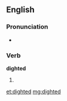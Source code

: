 ==English==

===Pronunciation===
* {{a|UK}} {{IPA|/ˈdaɪtəd/}}

===Verb===
'''dighted'''

# {{en-past of|dight}}

[[et:dighted]]
[[mg:dighted]]